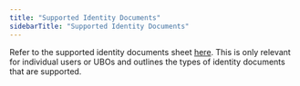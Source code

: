 ```yaml
---
title: "Supported Identity Documents"
sidebarTitle: "Supported Identity Documents"
---
```


Refer to the supported identity documents sheet [here](https://docs.google.com/spreadsheets/d/1NS_yp4fZhj0MjLLcUrCdLggLckmeIdBt2lg4dsdaXWg/edit?usp=sharing). This is only relevant for individual users or UBOs and outlines the types of identity documents that are supported.
